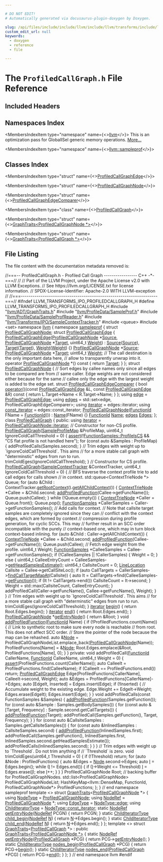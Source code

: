 ```yaml
---

# DO NOT EDIT!
# Automatically generated via docusaurus-plugin-doxygen by Doxygen.

slug: /api/files/include/include/llvm/include/llvm/transforms/include/llvm/transforms/ipo/profiledcallgraph-h
custom_edit_url: null
keywords:
  - doxygen
  - reference
  - file

---
```





# The `ProfiledCallGraph.h` File Reference

<DoxygenPage pluginConfig={pluginConfig}>



## Included Headers

<IncludesList>
<IncludesListItem
  filePath="llvm/ADT/GraphTraits.h"
  permalink="/docs/api/files/include/include/llvm/include/llvm/adt/graphtraits-h"
  isLocal="true" />
<IncludesListItem
  filePath="llvm/ProfileData/SampleProf.h"
  permalink="/docs/api/files/include/include/llvm/include/llvm/profiledata/sampleprof-h"
  isLocal="true" />
<IncludesListItem
  filePath="llvm/ProfileData/SampleProfReader.h"
  permalink="/docs/api/files/include/include/llvm/include/llvm/profiledata/sampleprofreader-h"
  isLocal="true" />
<IncludesListItem
  filePath="llvm/Transforms/IPO/SampleContextTracker.h"
  permalink="/docs/api/files/include/include/llvm/include/llvm/transforms/include/llvm/transforms/ipo/samplecontexttracker-h"
  isLocal="true" />
<IncludesListItem
  filePath="queue"
  permalink=""
  isLocal="false" />
<IncludesListItem
  filePath="set"
  permalink=""
  isLocal="false" />
</IncludesList>

## Namespaces Index

<MembersIndex>

<MembersIndexItem
  type="namespace"
  name={<><a href="/docs/api/namespaces/llvm">llvm</a></>}>
This is an optimization pass for GlobalISel generic memory operations. <a href="/docs/api/namespaces/llvm/#details">More...</a>
</MembersIndexItem>

<MembersIndexItem
  type="namespace"
  name={<><a href="/docs/api/namespaces/llvm/sampleprof">llvm::sampleprof</a></>}>
</MembersIndexItem>

</MembersIndex>

## Classes Index

<MembersIndex>

<MembersIndexItem
  type="struct"
  name={<><a href="/docs/api/structs/llvm/sampleprof/profiledcallgraphedge">ProfiledCallGraphEdge</a></>}>
</MembersIndexItem>

<MembersIndexItem
  type="struct"
  name={<><a href="/docs/api/structs/llvm/sampleprof/profiledcallgraphnode">ProfiledCallGraphNode</a></>}>
</MembersIndexItem>

<MembersIndexItem
  type="struct"
  name={<><a href="/docs/api/structs/llvm/sampleprof/profiledcallgraphnode/profiledcallgraphedgecomparer">ProfiledCallGraphEdgeComparer</a></>}>
</MembersIndexItem>

<MembersIndexItem
  type="class"
  name={<><a href="/docs/api/classes/llvm/sampleprof/profiledcallgraph">ProfiledCallGraph</a></>}>
</MembersIndexItem>

<MembersIndexItem
  type="struct"
  name={<><a href="/docs/api/structs/llvm/graphtraits-3415cdfe2a550135494395498d7d0793">GraphTraits&lt;ProfiledCallGraphNode *&gt;</a></>}>
</MembersIndexItem>

<MembersIndexItem
  type="struct"
  name={<><a href="/docs/api/structs/llvm/graphtraits-f1a5a865e618ee33971da5868fe61069">GraphTraits&lt;ProfiledCallGraph *&gt;</a></>}>
</MembersIndexItem>

</MembersIndex>


## File Listing

The file content with the documentation metadata removed is:

<ProgramListing>

<Link id="l00001" /><CodeLine lineNumber="1"><span class="doxyHighlightComment">//===-- ProfiledCallGraph.h - Profiled Call Graph ----------------- C++ -&#42;-===//</span></CodeLine>
<Link id="l00002" /><CodeLine lineNumber="2"><span class="doxyHighlightComment">//</span></CodeLine>
<Link id="l00003" /><CodeLine lineNumber="3"><span class="doxyHighlightComment">// Part of the LLVM Project, under the Apache License v2.0 with LLVM Exceptions.</span></CodeLine>
<Link id="l00004" /><CodeLine lineNumber="4"><span class="doxyHighlightComment">// See https://llvm.org/LICENSE.txt for license information.</span></CodeLine>
<Link id="l00005" /><CodeLine lineNumber="5"><span class="doxyHighlightComment">// SPDX-License-Identifier: Apache-2.0 WITH LLVM-exception</span></CodeLine>
<Link id="l00006" /><CodeLine lineNumber="6"><span class="doxyHighlightComment">//</span></CodeLine>
<Link id="l00007" /><CodeLine lineNumber="7"><span class="doxyHighlightComment">//===----------------------------------------------------------------------===//</span></CodeLine>
<Link id="l00008" /><CodeLine lineNumber="8"></CodeLine>
<Link id="l00009" /><CodeLine lineNumber="9"><span class="doxyHighlightPreprocessor">#ifndef LLVM&#95;TRANSFORMS&#95;IPO&#95;PROFILEDCALLGRAPH&#95;H</span></CodeLine>
<Link id="l00010" /><CodeLine lineNumber="10"><span class="doxyHighlightPreprocessor">#define LLVM&#95;TRANSFORMS&#95;IPO&#95;PROFILEDCALLGRAPH&#95;H</span></CodeLine>
<Link id="l00011" /><CodeLine lineNumber="11"></CodeLine>
<Link id="l00012" /><CodeLine lineNumber="12"><span class="doxyHighlightPreprocessor">#include &quot;<a href="/docs/api/files/include/include/llvm/include/llvm/adt/graphtraits-h">llvm/ADT/GraphTraits.h</a>&quot;</span></CodeLine>
<Link id="l00013" /><CodeLine lineNumber="13"><span class="doxyHighlightPreprocessor">#include &quot;<a href="/docs/api/files/include/include/llvm/include/llvm/profiledata/sampleprof-h">llvm/ProfileData/SampleProf.h</a>&quot;</span></CodeLine>
<Link id="l00014" /><CodeLine lineNumber="14"><span class="doxyHighlightPreprocessor">#include &quot;<a href="/docs/api/files/include/include/llvm/include/llvm/profiledata/sampleprofreader-h">llvm/ProfileData/SampleProfReader.h</a>&quot;</span></CodeLine>
<Link id="l00015" /><CodeLine lineNumber="15"><span class="doxyHighlightPreprocessor">#include &quot;<a href="/docs/api/files/include/include/llvm/include/llvm/transforms/include/llvm/transforms/ipo/samplecontexttracker-h">llvm/Transforms/IPO/SampleContextTracker.h</a>&quot;</span></CodeLine>
<Link id="l00016" /><CodeLine lineNumber="16"><span class="doxyHighlightPreprocessor">#include &lt;queue&gt;</span></CodeLine>
<Link id="l00017" /><CodeLine lineNumber="17"><span class="doxyHighlightPreprocessor">#include &lt;set&gt;</span></CodeLine>
<Link id="l00018" /><CodeLine lineNumber="18"></CodeLine>
<Link id="l00019" /><CodeLine lineNumber="19"><span class="doxyHighlightKeyword">namespace </span><span class="doxyHighlight"><a href="/docs/api/namespaces/llvm">llvm</a> &#123;</span></CodeLine>
<Link id="l00020" /><CodeLine lineNumber="20"><span class="doxyHighlightKeyword">namespace </span><span class="doxyHighlight"><a href="/docs/api/namespaces/llvm/sampleprof">sampleprof</a> &#123;</span></CodeLine>
<Link id="l00021" /><CodeLine lineNumber="21"></CodeLine>
<Link id="l00022" /><CodeLine lineNumber="22"><span class="doxyHighlightKeyword">struct </span><span class="doxyHighlight"><a href="/docs/api/structs/llvm/sampleprof/profiledcallgraphnode">ProfiledCallGraphNode</a>;</span></CodeLine>
<Link id="l00023" /><CodeLine lineNumber="23"></CodeLine>
<Link id="l00024" /><CodeLine lineNumber="24" lineLink="/docs/api/structs/llvm/sampleprof/profiledcallgraphedge"><span class="doxyHighlightKeyword">struct </span><span class="doxyHighlight"><a href="/docs/api/structs/llvm/sampleprof/profiledcallgraphedge/#a7c3bce256b7fc8bcec5313720be8a1fb">ProfiledCallGraphEdge</a> &#123;</span></CodeLine>
<Link id="l00025" /><CodeLine lineNumber="25" lineLink="/docs/api/structs/llvm/sampleprof/profiledcallgraphedge/#a7c3bce256b7fc8bcec5313720be8a1fb"><span class="doxyHighlight">  <a href="/docs/api/structs/llvm/sampleprof/profiledcallgraphedge/#a7c3bce256b7fc8bcec5313720be8a1fb">ProfiledCallGraphEdge</a>(<a href="/docs/api/structs/llvm/sampleprof/profiledcallgraphnode">ProfiledCallGraphNode</a> &#42;<a href="/docs/api/structs/llvm/sampleprof/profiledcallgraphedge/#aceb419031c00964beca4bc216d551a92">Source</a>,</span></CodeLine>
<Link id="l00026" /><CodeLine lineNumber="26"><span class="doxyHighlight">                        <a href="/docs/api/structs/llvm/sampleprof/profiledcallgraphnode">ProfiledCallGraphNode</a> &#42;<a href="/docs/api/structs/llvm/sampleprof/profiledcallgraphedge/#a2fc59329671e9c73c6e874e528d99cb8">Target</a>, uint64&#95;t <a href="/docs/api/structs/llvm/sampleprof/profiledcallgraphedge/#af2bbcdc7eb00fee33abbccc81546aa19">Weight</a>)</span></CodeLine>
<Link id="l00027" /><CodeLine lineNumber="27"><span class="doxyHighlight">      : <a href="/docs/api/structs/llvm/sampleprof/profiledcallgraphedge/#aceb419031c00964beca4bc216d551a92">Source</a>(<a href="/docs/api/structs/llvm/sampleprof/profiledcallgraphedge/#aceb419031c00964beca4bc216d551a92">Source</a>), <a href="/docs/api/structs/llvm/sampleprof/profiledcallgraphedge/#a2fc59329671e9c73c6e874e528d99cb8">Target</a>(<a href="/docs/api/structs/llvm/sampleprof/profiledcallgraphedge/#a2fc59329671e9c73c6e874e528d99cb8">Target</a>), <a href="/docs/api/structs/llvm/sampleprof/profiledcallgraphedge/#af2bbcdc7eb00fee33abbccc81546aa19">Weight</a>(<a href="/docs/api/structs/llvm/sampleprof/profiledcallgraphedge/#af2bbcdc7eb00fee33abbccc81546aa19">Weight</a>) &#123;&#125;</span></CodeLine>
<Link id="l00028" /><CodeLine lineNumber="28" lineLink="/docs/api/structs/llvm/sampleprof/profiledcallgraphedge/#aceb419031c00964beca4bc216d551a92"><span class="doxyHighlight">  <a href="/docs/api/structs/llvm/sampleprof/profiledcallgraphnode">ProfiledCallGraphNode</a> &#42;<a href="/docs/api/structs/llvm/sampleprof/profiledcallgraphedge/#aceb419031c00964beca4bc216d551a92">Source</a>;</span></CodeLine>
<Link id="l00029" /><CodeLine lineNumber="29" lineLink="/docs/api/structs/llvm/sampleprof/profiledcallgraphedge/#a2fc59329671e9c73c6e874e528d99cb8"><span class="doxyHighlight">  <a href="/docs/api/structs/llvm/sampleprof/profiledcallgraphnode">ProfiledCallGraphNode</a> &#42;<a href="/docs/api/structs/llvm/sampleprof/profiledcallgraphedge/#a2fc59329671e9c73c6e874e528d99cb8">Target</a>;</span></CodeLine>
<Link id="l00030" /><CodeLine lineNumber="30" lineLink="/docs/api/structs/llvm/sampleprof/profiledcallgraphedge/#af2bbcdc7eb00fee33abbccc81546aa19"><span class="doxyHighlight">  uint64&#95;t <a href="/docs/api/structs/llvm/sampleprof/profiledcallgraphedge/#af2bbcdc7eb00fee33abbccc81546aa19">Weight</a>;</span></CodeLine>
<Link id="l00031" /><CodeLine lineNumber="31"></CodeLine>
<Link id="l00032" /><CodeLine lineNumber="32"><span class="doxyHighlight">  </span><span class="doxyHighlightComment">// The call destination is the only important data here,</span></CodeLine>
<Link id="l00033" /><CodeLine lineNumber="33"><span class="doxyHighlight">  </span><span class="doxyHighlightComment">// allow to transparently unwrap into it.</span></CodeLine>
<Link id="l00034" /><CodeLine lineNumber="34" lineLink="/docs/api/structs/llvm/sampleprof/profiledcallgraphedge/#a85a71e9cbc21873264089de8181b5bf2"><span class="doxyHighlight">  </span><span class="doxyHighlightKeyword">operator</span><span class="doxyHighlight"> <a href="/docs/api/structs/llvm/sampleprof/profiledcallgraphnode">ProfiledCallGraphNode</a> &#42;() </span><span class="doxyHighlightKeyword">const</span><span class="doxyHighlight"> &#123; </span><span class="doxyHighlightKeywordFlow">return</span><span class="doxyHighlight"> <a href="/docs/api/structs/llvm/sampleprof/profiledcallgraphedge/#a2fc59329671e9c73c6e874e528d99cb8">Target</a>; &#125;</span></CodeLine>
<Link id="l00035" /><CodeLine lineNumber="35"><span class="doxyHighlight">&#125;;</span></CodeLine>
<Link id="l00036" /><CodeLine lineNumber="36"></CodeLine>
<Link id="l00037" /><CodeLine lineNumber="37" lineLink="/docs/api/structs/llvm/sampleprof/profiledcallgraphnode"><span class="doxyHighlightKeyword">struct </span><span class="doxyHighlight"><a href="/docs/api/structs/llvm/sampleprof/profiledcallgraphnode/#abdd420ba5613385713d3034e35c89721">ProfiledCallGraphNode</a> &#123;</span></CodeLine>
<Link id="l00038" /><CodeLine lineNumber="38"></CodeLine>
<Link id="l00039" /><CodeLine lineNumber="39"><span class="doxyHighlight">  </span><span class="doxyHighlightComment">// Sort edges by callee names only since all edges to be compared are from</span></CodeLine>
<Link id="l00040" /><CodeLine lineNumber="40"><span class="doxyHighlight">  </span><span class="doxyHighlightComment">// same caller. Edge weights are not considered either because for the same</span></CodeLine>
<Link id="l00041" /><CodeLine lineNumber="41"><span class="doxyHighlight">  </span><span class="doxyHighlightComment">// callee only the edge with the largest weight is added to the edge set.</span></CodeLine>
<Link id="l00042" /><CodeLine lineNumber="42" lineLink="/docs/api/structs/llvm/sampleprof/profiledcallgraphnode/profiledcallgraphedgecomparer"><span class="doxyHighlight">  </span><span class="doxyHighlightKeyword">struct </span><span class="doxyHighlight"><a href="/docs/api/structs/llvm/sampleprof/profiledcallgraphnode/profiledcallgraphedgecomparer">ProfiledCallGraphEdgeComparer</a> &#123;</span></CodeLine>
<Link id="l00043" /><CodeLine lineNumber="43" lineLink="/docs/api/structs/llvm/sampleprof/profiledcallgraphnode/profiledcallgraphedgecomparer/#a50bb1bb7aa72e7d13636a2e4e9416cf6"><span class="doxyHighlight">    </span><span class="doxyHighlightKeywordType">bool</span><span class="doxyHighlight"> <a href="/docs/api/structs/llvm/sampleprof/profiledcallgraphnode/profiledcallgraphedgecomparer/#a50bb1bb7aa72e7d13636a2e4e9416cf6">operator()</a>(</span><span class="doxyHighlightKeyword">const</span><span class="doxyHighlight"> <a href="/docs/api/structs/llvm/sampleprof/profiledcallgraphedge">ProfiledCallGraphEdge</a> &amp;L,</span></CodeLine>
<Link id="l00044" /><CodeLine lineNumber="44"><span class="doxyHighlight">                    </span><span class="doxyHighlightKeyword">const</span><span class="doxyHighlight"> <a href="/docs/api/structs/llvm/sampleprof/profiledcallgraphedge">ProfiledCallGraphEdge</a> &amp;R)</span><span class="doxyHighlightKeyword"> const </span><span class="doxyHighlight">&#123;</span></CodeLine>
<Link id="l00045" /><CodeLine lineNumber="45"><span class="doxyHighlight">      </span><span class="doxyHighlightKeywordFlow">return</span><span class="doxyHighlight"> L.Target-&gt;Name &lt; R.Target-&gt;Name;</span></CodeLine>
<Link id="l00046" /><CodeLine lineNumber="46"><span class="doxyHighlight">    &#125;</span></CodeLine>
<Link id="l00047" /><CodeLine lineNumber="47"><span class="doxyHighlight">  &#125;;</span></CodeLine>
<Link id="l00048" /><CodeLine lineNumber="48"></CodeLine>
<Link id="l00049" /><CodeLine lineNumber="49" lineLink="/docs/api/structs/llvm/sampleprof/profiledcallgraphnode/#a0afd459a1b738db14c5bfb83b67bfb9b"><span class="doxyHighlight">  </span><span class="doxyHighlightKeyword">using </span><span class="doxyHighlight"><a href="/docs/api/structs/llvm/sampleprof/profiledcallgraphnode/#a0afd459a1b738db14c5bfb83b67bfb9b">edge</a> = <a href="/docs/api/structs/llvm/sampleprof/profiledcallgraphedge">ProfiledCallGraphEdge</a>;</span></CodeLine>
<Link id="l00050" /><CodeLine lineNumber="50" lineLink="/docs/api/structs/llvm/sampleprof/profiledcallgraphnode/#ae36cb6f735074d0bac050b95b6cace5d"><span class="doxyHighlight">  </span><span class="doxyHighlightKeyword">using </span><span class="doxyHighlight"><a href="/docs/api/structs/llvm/sampleprof/profiledcallgraphnode/#ae36cb6f735074d0bac050b95b6cace5d">edges</a> = std::set&lt;edge, ProfiledCallGraphEdgeComparer&gt;;</span></CodeLine>
<Link id="l00051" /><CodeLine lineNumber="51" lineLink="/docs/api/structs/llvm/sampleprof/profiledcallgraphnode/#a1ba04bfbe655da7d83d348727cca718c"><span class="doxyHighlight">  </span><span class="doxyHighlightKeyword">using </span><span class="doxyHighlight"><a href="/docs/api/structs/llvm/sampleprof/profiledcallgraphnode/#a1ba04bfbe655da7d83d348727cca718c">iterator</a> = edges::iterator;</span></CodeLine>
<Link id="l00052" /><CodeLine lineNumber="52" lineLink="/docs/api/structs/llvm/sampleprof/profiledcallgraphnode/#aa592b4d1dc7f90b355b7aa3f51c24076"><span class="doxyHighlight">  </span><span class="doxyHighlightKeyword">using </span><span class="doxyHighlight"><a href="/docs/api/structs/llvm/sampleprof/profiledcallgraphnode/#aa592b4d1dc7f90b355b7aa3f51c24076">const&#95;iterator</a> = edges::const&#95;iterator;</span></CodeLine>
<Link id="l00053" /><CodeLine lineNumber="53"><span class="doxyHighlight">  </span></CodeLine>
<Link id="l00054" /><CodeLine lineNumber="54" lineLink="/docs/api/structs/llvm/sampleprof/profiledcallgraphnode/#abdd420ba5613385713d3034e35c89721"><span class="doxyHighlight">  <a href="/docs/api/structs/llvm/sampleprof/profiledcallgraphnode/#abdd420ba5613385713d3034e35c89721">ProfiledCallGraphNode</a>(<a href="/docs/api/classes/llvm/sampleprof/functionid">FunctionId</a> FName = <a href="/docs/api/classes/llvm/sampleprof/functionid">FunctionId</a>()) : <a href="/docs/api/structs/llvm/sampleprof/profiledcallgraphnode/#a63514e8cd47d00be89f96318273beec0">Name</a>(FName)</span></CodeLine>
<Link id="l00055" /><CodeLine lineNumber="55"><span class="doxyHighlight">  &#123;&#125;</span></CodeLine>
<Link id="l00056" /><CodeLine lineNumber="56"><span class="doxyHighlight">  </span></CodeLine>
<Link id="l00057" /><CodeLine lineNumber="57" lineLink="/docs/api/structs/llvm/sampleprof/profiledcallgraphnode/#a63514e8cd47d00be89f96318273beec0"><span class="doxyHighlight">  <a href="/docs/api/classes/llvm/sampleprof/functionid">FunctionId</a> <a href="/docs/api/structs/llvm/sampleprof/profiledcallgraphnode/#a63514e8cd47d00be89f96318273beec0">Name</a>;</span></CodeLine>
<Link id="l00058" /><CodeLine lineNumber="58" lineLink="/docs/api/structs/llvm/sampleprof/profiledcallgraphnode/#ab54bff9364171f4e3fa9ffe6d23909e1"><span class="doxyHighlight">  <a href="/docs/api/structs/llvm/sampleprof/profiledcallgraphnode/#ae36cb6f735074d0bac050b95b6cace5d">edges</a> <a href="/docs/api/structs/llvm/sampleprof/profiledcallgraphnode/#ab54bff9364171f4e3fa9ffe6d23909e1">Edges</a>;</span></CodeLine>
<Link id="l00059" /><CodeLine lineNumber="59"><span class="doxyHighlight">&#125;;</span></CodeLine>
<Link id="l00060" /><CodeLine lineNumber="60"></CodeLine>
<Link id="l00061" /><CodeLine lineNumber="61" lineLink="/docs/api/classes/llvm/sampleprof/profiledcallgraph"><span class="doxyHighlightKeyword">class </span><span class="doxyHighlight"><a href="/docs/api/classes/llvm/sampleprof/profiledcallgraph/#ae5daf6edacb298caa44c8305b0b591a4">ProfiledCallGraph</a> &#123;</span></CodeLine>
<Link id="l00062" /><CodeLine lineNumber="62"><span class="doxyHighlightKeyword">public</span><span class="doxyHighlight">:</span></CodeLine>
<Link id="l00063" /><CodeLine lineNumber="63" lineLink="/docs/api/classes/llvm/sampleprof/profiledcallgraph/#a9bcc7eefa431e84d1636faf7d86fe225"><span class="doxyHighlight">  </span><span class="doxyHighlightKeyword">using </span><span class="doxyHighlight"><a href="/docs/api/classes/llvm/sampleprof/profiledcallgraph/#a9bcc7eefa431e84d1636faf7d86fe225">iterator</a> = <a href="/docs/api/structs/llvm/sampleprof/profiledcallgraphnode/#a1ba04bfbe655da7d83d348727cca718c">ProfiledCallGraphNode::iterator</a>;</span></CodeLine>
<Link id="l00064" /><CodeLine lineNumber="64"></CodeLine>
<Link id="l00065" /><CodeLine lineNumber="65"><span class="doxyHighlight">  </span><span class="doxyHighlightComment">// Constructor for non-CS profile.</span></CodeLine>
<Link id="l00066" /><CodeLine lineNumber="66" lineLink="/docs/api/classes/llvm/sampleprof/profiledcallgraph/#ae5daf6edacb298caa44c8305b0b591a4"><span class="doxyHighlight">  <a href="/docs/api/classes/llvm/sampleprof/profiledcallgraph/#ae5daf6edacb298caa44c8305b0b591a4">ProfiledCallGraph</a>(<a href="/docs/api/classes/llvm/sampleprof/sampleprofilemap">SampleProfileMap</a> &amp;ProfileMap,</span></CodeLine>
<Link id="l00067" /><CodeLine lineNumber="67"><span class="doxyHighlight">                    uint64&#95;t IgnoreColdCallThreshold = 0) &#123;</span></CodeLine>
<Link id="l00068" /><CodeLine lineNumber="68"><span class="doxyHighlight">    <a href="/docs/api/files/lib/lib/target/lib/target/amdgpu/silowercontrolflow-cpp/#a4868c5d81c5ccc98c47aeab6244346a0">assert</a>(!<a href="/docs/api/classes/llvm/sampleprof/functionsamples/#a67e19eb484a5eaa31b22894398e258c0">FunctionSamples::ProfileIsCS</a> &amp;&amp;</span></CodeLine>
<Link id="l00069" /><CodeLine lineNumber="69"><span class="doxyHighlight">           </span><span class="doxyHighlightStringLiteral">&quot;CS flat profile is not handled here&quot;</span><span class="doxyHighlight">);</span></CodeLine>
<Link id="l00070" /><CodeLine lineNumber="70"><span class="doxyHighlight">    </span><span class="doxyHighlightKeywordFlow">for</span><span class="doxyHighlight"> (</span><span class="doxyHighlightKeyword">const</span><span class="doxyHighlight"> </span><span class="doxyHighlightKeyword">auto</span><span class="doxyHighlight"> &amp;Samples : ProfileMap) &#123;</span></CodeLine>
<Link id="l00071" /><CodeLine lineNumber="71"><span class="doxyHighlight">      addProfiledCalls(Samples.second);</span></CodeLine>
<Link id="l00072" /><CodeLine lineNumber="72"><span class="doxyHighlight">    &#125;</span></CodeLine>
<Link id="l00073" /><CodeLine lineNumber="73"></CodeLine>
<Link id="l00074" /><CodeLine lineNumber="74"><span class="doxyHighlight">    </span><span class="doxyHighlightComment">// Trim edges with weight up to &#96;IgnoreColdCallThreshold&#96;. This aims</span></CodeLine>
<Link id="l00075" /><CodeLine lineNumber="75"><span class="doxyHighlight">    </span><span class="doxyHighlightComment">// for a more stable call graph with &quot;determinstic&quot; edges from run to run.</span></CodeLine>
<Link id="l00076" /><CodeLine lineNumber="76"><span class="doxyHighlight">    trimColdEges(IgnoreColdCallThreshold);</span></CodeLine>
<Link id="l00077" /><CodeLine lineNumber="77"><span class="doxyHighlight">  &#125;</span></CodeLine>
<Link id="l00078" /><CodeLine lineNumber="78"></CodeLine>
<Link id="l00079" /><CodeLine lineNumber="79"><span class="doxyHighlight">  </span><span class="doxyHighlightComment">// Constructor for CS profile.</span></CodeLine>
<Link id="l00080" /><CodeLine lineNumber="80" lineLink="/docs/api/classes/llvm/sampleprof/profiledcallgraph/#acae2ab44bcb9d9add7c351061ac8e6f6"><span class="doxyHighlight">  <a href="/docs/api/classes/llvm/sampleprof/profiledcallgraph/#acae2ab44bcb9d9add7c351061ac8e6f6">ProfiledCallGraph</a>(<a href="/docs/api/classes/llvm/samplecontexttracker">SampleContextTracker</a> &amp;ContextTracker,</span></CodeLine>
<Link id="l00081" /><CodeLine lineNumber="81"><span class="doxyHighlight">                    uint64&#95;t IgnoreColdCallThreshold = 0) &#123;</span></CodeLine>
<Link id="l00082" /><CodeLine lineNumber="82"><span class="doxyHighlight">    </span><span class="doxyHighlightComment">// BFS traverse the context profile trie to add call edges for calls shown</span></CodeLine>
<Link id="l00083" /><CodeLine lineNumber="83"><span class="doxyHighlight">    </span><span class="doxyHighlightComment">// in context.</span></CodeLine>
<Link id="l00084" /><CodeLine lineNumber="84"><span class="doxyHighlight">    std::queue&lt;ContextTrieNode &#42;&gt; Queue;</span></CodeLine>
<Link id="l00085" /><CodeLine lineNumber="85"><span class="doxyHighlight">    </span><span class="doxyHighlightKeywordFlow">for</span><span class="doxyHighlight"> (</span><span class="doxyHighlightKeyword">auto</span><span class="doxyHighlight"> &amp;Child : ContextTracker.<a href="/docs/api/classes/llvm/samplecontexttracker/#a42ff5d19f024e956412b151ae3a095ec">getRootContext</a>().<a href="/docs/api/classes/llvm/contexttrienode/#a0f957c3b9a4c1c915ff992784abea057">getAllChildContext</a>()) &#123;</span></CodeLine>
<Link id="l00086" /><CodeLine lineNumber="86"><span class="doxyHighlight">      <a href="/docs/api/classes/llvm/contexttrienode">ContextTrieNode</a> &#42;Callee = &amp;Child.second;</span></CodeLine>
<Link id="l00087" /><CodeLine lineNumber="87"><span class="doxyHighlight">      <a href="/docs/api/classes/llvm/sampleprof/profiledcallgraph/#abb2f80085f5ee5fd2f1c262f067f8be2">addProfiledFunction</a>(Callee-&gt;getFuncName());</span></CodeLine>
<Link id="l00088" /><CodeLine lineNumber="88"><span class="doxyHighlight">      Queue.push(Callee);</span></CodeLine>
<Link id="l00089" /><CodeLine lineNumber="89"><span class="doxyHighlight">    &#125;</span></CodeLine>
<Link id="l00090" /><CodeLine lineNumber="90"></CodeLine>
<Link id="l00091" /><CodeLine lineNumber="91"><span class="doxyHighlight">    </span><span class="doxyHighlightKeywordFlow">while</span><span class="doxyHighlight"> (!Queue.empty()) &#123;</span></CodeLine>
<Link id="l00092" /><CodeLine lineNumber="92"><span class="doxyHighlight">      <a href="/docs/api/classes/llvm/contexttrienode">ContextTrieNode</a> &#42;Caller = Queue.front();</span></CodeLine>
<Link id="l00093" /><CodeLine lineNumber="93"><span class="doxyHighlight">      Queue.pop();</span></CodeLine>
<Link id="l00094" /><CodeLine lineNumber="94"><span class="doxyHighlight">      <a href="/docs/api/classes/llvm/sampleprof/functionsamples">FunctionSamples</a> &#42;CallerSamples = Caller-&gt;getFunctionSamples();</span></CodeLine>
<Link id="l00095" /><CodeLine lineNumber="95"></CodeLine>
<Link id="l00096" /><CodeLine lineNumber="96"><span class="doxyHighlight">      </span><span class="doxyHighlightComment">// Add calls for context.</span></CodeLine>
<Link id="l00097" /><CodeLine lineNumber="97"><span class="doxyHighlight">      </span><span class="doxyHighlightComment">// Note that callsite target samples are completely ignored since they can</span></CodeLine>
<Link id="l00098" /><CodeLine lineNumber="98"><span class="doxyHighlight">      </span><span class="doxyHighlightComment">// conflict with the context edges, which are formed by context</span></CodeLine>
<Link id="l00099" /><CodeLine lineNumber="99"><span class="doxyHighlight">      </span><span class="doxyHighlightComment">// compression during profile generation, for cyclic SCCs. This may</span></CodeLine>
<Link id="l00100" /><CodeLine lineNumber="100"><span class="doxyHighlight">      </span><span class="doxyHighlightComment">// further result in an SCC order incompatible with the purely</span></CodeLine>
<Link id="l00101" /><CodeLine lineNumber="101"><span class="doxyHighlight">      </span><span class="doxyHighlightComment">// context-based one, which may in turn block context-based inlining.</span></CodeLine>
<Link id="l00102" /><CodeLine lineNumber="102"><span class="doxyHighlight">      </span><span class="doxyHighlightKeywordFlow">for</span><span class="doxyHighlight"> (</span><span class="doxyHighlightKeyword">auto</span><span class="doxyHighlight"> &amp;Child : Caller-&gt;getAllChildContext()) &#123;</span></CodeLine>
<Link id="l00103" /><CodeLine lineNumber="103"><span class="doxyHighlight">        <a href="/docs/api/classes/llvm/contexttrienode">ContextTrieNode</a> &#42;Callee = &amp;Child.second;</span></CodeLine>
<Link id="l00104" /><CodeLine lineNumber="104"><span class="doxyHighlight">        <a href="/docs/api/classes/llvm/sampleprof/profiledcallgraph/#abb2f80085f5ee5fd2f1c262f067f8be2">addProfiledFunction</a>(Callee-&gt;getFuncName());</span></CodeLine>
<Link id="l00105" /><CodeLine lineNumber="105"><span class="doxyHighlight">        Queue.push(Callee);</span></CodeLine>
<Link id="l00106" /><CodeLine lineNumber="106"></CodeLine>
<Link id="l00107" /><CodeLine lineNumber="107"><span class="doxyHighlight">        </span><span class="doxyHighlightComment">// Fetch edge weight from the profile.</span></CodeLine>
<Link id="l00108" /><CodeLine lineNumber="108"><span class="doxyHighlight">        uint64&#95;t Weight;</span></CodeLine>
<Link id="l00109" /><CodeLine lineNumber="109"><span class="doxyHighlight">        <a href="/docs/api/classes/llvm/sampleprof/functionsamples">FunctionSamples</a> &#42;CalleeSamples = Callee-&gt;getFunctionSamples();</span></CodeLine>
<Link id="l00110" /><CodeLine lineNumber="110"><span class="doxyHighlight">        </span><span class="doxyHighlightKeywordFlow">if</span><span class="doxyHighlight"> (!CalleeSamples || !CallerSamples) &#123;</span></CodeLine>
<Link id="l00111" /><CodeLine lineNumber="111"><span class="doxyHighlight">          Weight = 0;</span></CodeLine>
<Link id="l00112" /><CodeLine lineNumber="112"><span class="doxyHighlight">        &#125; </span><span class="doxyHighlightKeywordFlow">else</span><span class="doxyHighlight"> &#123;</span></CodeLine>
<Link id="l00113" /><CodeLine lineNumber="113"><span class="doxyHighlight">          uint64&#95;t CalleeEntryCount = CalleeSamples-&gt;<a href="/docs/api/classes/llvm/sampleprof/functionsamples/#af757985efc97179779ea3fc9e84f4735">getHeadSamplesEstimate</a>();</span></CodeLine>
<Link id="l00114" /><CodeLine lineNumber="114"><span class="doxyHighlight">          uint64&#95;t CallsiteCount = 0;</span></CodeLine>
<Link id="l00115" /><CodeLine lineNumber="115"><span class="doxyHighlight">          <a href="/docs/api/structs/llvm/sampleprof/linelocation">LineLocation</a> Callsite = Callee-&gt;getCallSiteLoc();</span></CodeLine>
<Link id="l00116" /><CodeLine lineNumber="116"><span class="doxyHighlight">          </span><span class="doxyHighlightKeywordFlow">if</span><span class="doxyHighlight"> (</span><span class="doxyHighlightKeyword">auto</span><span class="doxyHighlight"> CallTargets = CallerSamples-&gt;<a href="/docs/api/classes/llvm/sampleprof/functionsamples/#acbd03b8899e421aa9cab2850607a1b13">findCallTargetMapAt</a>(Callsite)) &#123;</span></CodeLine>
<Link id="l00117" /><CodeLine lineNumber="117"><span class="doxyHighlight">            </span><span class="doxyHighlightKeyword">auto</span><span class="doxyHighlight"> It = CallTargets-&gt;find(CalleeSamples-&gt;<a href="/docs/api/classes/llvm/sampleprof/functionsamples/#a7ff8c2d016ae9169f35cdd1d1aaa1564">getFunction</a>());</span></CodeLine>
<Link id="l00118" /><CodeLine lineNumber="118"><span class="doxyHighlight">            </span><span class="doxyHighlightKeywordFlow">if</span><span class="doxyHighlight"> (It != CallTargets-&gt;end())</span></CodeLine>
<Link id="l00119" /><CodeLine lineNumber="119"><span class="doxyHighlight">              CallsiteCount = It-&gt;second;</span></CodeLine>
<Link id="l00120" /><CodeLine lineNumber="120"><span class="doxyHighlight">          &#125;</span></CodeLine>
<Link id="l00121" /><CodeLine lineNumber="121"><span class="doxyHighlight">          Weight = std::max(CallsiteCount, CalleeEntryCount);</span></CodeLine>
<Link id="l00122" /><CodeLine lineNumber="122"><span class="doxyHighlight">        &#125;</span></CodeLine>
<Link id="l00123" /><CodeLine lineNumber="123"></CodeLine>
<Link id="l00124" /><CodeLine lineNumber="124"><span class="doxyHighlight">        addProfiledCall(Caller-&gt;getFuncName(), Callee-&gt;getFuncName(), Weight);</span></CodeLine>
<Link id="l00125" /><CodeLine lineNumber="125"><span class="doxyHighlight">      &#125;</span></CodeLine>
<Link id="l00126" /><CodeLine lineNumber="126"><span class="doxyHighlight">    &#125;</span></CodeLine>
<Link id="l00127" /><CodeLine lineNumber="127"></CodeLine>
<Link id="l00128" /><CodeLine lineNumber="128"><span class="doxyHighlight">    </span><span class="doxyHighlightComment">// Trim edges with weight up to &#96;IgnoreColdCallThreshold&#96;. This aims</span></CodeLine>
<Link id="l00129" /><CodeLine lineNumber="129"><span class="doxyHighlight">    </span><span class="doxyHighlightComment">// for a more stable call graph with &quot;determinstic&quot; edges from run to run.</span></CodeLine>
<Link id="l00130" /><CodeLine lineNumber="130"><span class="doxyHighlight">    trimColdEges(IgnoreColdCallThreshold);</span></CodeLine>
<Link id="l00131" /><CodeLine lineNumber="131"><span class="doxyHighlight">  &#125;</span></CodeLine>
<Link id="l00132" /><CodeLine lineNumber="132"></CodeLine>
<Link id="l00133" /><CodeLine lineNumber="133" lineLink="/docs/api/classes/llvm/sampleprof/profiledcallgraph/#ae0ddc9bdb077cf643f29ddd1320bafb4"><span class="doxyHighlight">  <a href="/docs/api/classes/llvm/sampleprof/profiledcallgraph/#a9bcc7eefa431e84d1636faf7d86fe225">iterator</a> <a href="/docs/api/classes/llvm/sampleprof/profiledcallgraph/#ae0ddc9bdb077cf643f29ddd1320bafb4">begin</a>() &#123; </span><span class="doxyHighlightKeywordFlow">return</span><span class="doxyHighlight"> Root.Edges.begin(); &#125;</span></CodeLine>
<Link id="l00134" /><CodeLine lineNumber="134" lineLink="/docs/api/classes/llvm/sampleprof/profiledcallgraph/#add34fd6645cc6eb20b5210117cd4f767"><span class="doxyHighlight">  <a href="/docs/api/classes/llvm/sampleprof/profiledcallgraph/#a9bcc7eefa431e84d1636faf7d86fe225">iterator</a> <a href="/docs/api/classes/llvm/sampleprof/profiledcallgraph/#add34fd6645cc6eb20b5210117cd4f767">end</a>() &#123; </span><span class="doxyHighlightKeywordFlow">return</span><span class="doxyHighlight"> Root.Edges.end(); &#125;</span></CodeLine>
<Link id="l00135" /><CodeLine lineNumber="135" lineLink="/docs/api/classes/llvm/sampleprof/profiledcallgraph/#a4afbf3b4aab03e1777b67fd657d03cb5"><span class="doxyHighlight">  <a href="/docs/api/structs/llvm/sampleprof/profiledcallgraphnode">ProfiledCallGraphNode</a> &#42;<a href="/docs/api/classes/llvm/sampleprof/profiledcallgraph/#a4afbf3b4aab03e1777b67fd657d03cb5">getEntryNode</a>() &#123; </span><span class="doxyHighlightKeywordFlow">return</span><span class="doxyHighlight"> &amp;Root; &#125;</span></CodeLine>
<Link id="l00136" /><CodeLine lineNumber="136"><span class="doxyHighlight">  </span></CodeLine>
<Link id="l00137" /><CodeLine lineNumber="137" lineLink="/docs/api/classes/llvm/sampleprof/profiledcallgraph/#abb2f80085f5ee5fd2f1c262f067f8be2"><span class="doxyHighlight">  </span><span class="doxyHighlightKeywordType">void</span><span class="doxyHighlight"> <a href="/docs/api/classes/llvm/sampleprof/profiledcallgraph/#abb2f80085f5ee5fd2f1c262f067f8be2">addProfiledFunction</a>(<a href="/docs/api/classes/llvm/sampleprof/functionid">FunctionId</a> Name) &#123;</span></CodeLine>
<Link id="l00138" /><CodeLine lineNumber="138"><span class="doxyHighlight">    </span><span class="doxyHighlightKeywordFlow">if</span><span class="doxyHighlight"> (!ProfiledFunctions.count(Name)) &#123;</span></CodeLine>
<Link id="l00139" /><CodeLine lineNumber="139"><span class="doxyHighlight">      </span><span class="doxyHighlightComment">// Link to synthetic root to make sure every node is reachable</span></CodeLine>
<Link id="l00140" /><CodeLine lineNumber="140"><span class="doxyHighlight">      </span><span class="doxyHighlightComment">// from root. This does not affect SCC order.</span></CodeLine>
<Link id="l00141" /><CodeLine lineNumber="141"><span class="doxyHighlight">      </span><span class="doxyHighlightComment">// Store the pointer of the node because the map can be rehashed.</span></CodeLine>
<Link id="l00142" /><CodeLine lineNumber="142"><span class="doxyHighlight">      </span><span class="doxyHighlightKeyword">auto</span><span class="doxyHighlight"> &amp;<a href="/docs/api/classes/node">Node</a> =</span></CodeLine>
<Link id="l00143" /><CodeLine lineNumber="143"><span class="doxyHighlight">          ProfiledCallGraphNodeList.emplace&#95;back(<a href="/docs/api/structs/llvm/sampleprof/profiledcallgraphnode">ProfiledCallGraphNode</a>(Name));</span></CodeLine>
<Link id="l00144" /><CodeLine lineNumber="144"><span class="doxyHighlight">      ProfiledFunctions&#91;Name&#93; = &amp;<a href="/docs/api/classes/node">Node</a>;</span></CodeLine>
<Link id="l00145" /><CodeLine lineNumber="145"><span class="doxyHighlight">      Root.Edges.emplace(&amp;Root, ProfiledFunctions&#91;Name&#93;, 0);</span></CodeLine>
<Link id="l00146" /><CodeLine lineNumber="146"><span class="doxyHighlight">    &#125;</span></CodeLine>
<Link id="l00147" /><CodeLine lineNumber="147"><span class="doxyHighlight">  &#125;</span></CodeLine>
<Link id="l00148" /><CodeLine lineNumber="148"></CodeLine>
<Link id="l00149" /><CodeLine lineNumber="149"><span class="doxyHighlightKeyword">private</span><span class="doxyHighlight">:</span></CodeLine>
<Link id="l00150" /><CodeLine lineNumber="150"><span class="doxyHighlight">  </span><span class="doxyHighlightKeywordType">void</span><span class="doxyHighlight"> addProfiledCall(<a href="/docs/api/classes/llvm/sampleprof/functionid">FunctionId</a> CallerName, <a href="/docs/api/classes/llvm/sampleprof/functionid">FunctionId</a> CalleeName,</span></CodeLine>
<Link id="l00151" /><CodeLine lineNumber="151"><span class="doxyHighlight">                       uint64&#95;t Weight = 0) &#123;</span></CodeLine>
<Link id="l00152" /><CodeLine lineNumber="152"><span class="doxyHighlight">    <a href="/docs/api/files/lib/lib/target/lib/target/amdgpu/silowercontrolflow-cpp/#a4868c5d81c5ccc98c47aeab6244346a0">assert</a>(ProfiledFunctions.count(CallerName));</span></CodeLine>
<Link id="l00153" /><CodeLine lineNumber="153"><span class="doxyHighlight">    </span><span class="doxyHighlightKeyword">auto</span><span class="doxyHighlight"> CalleeIt = ProfiledFunctions.find(CalleeName);</span></CodeLine>
<Link id="l00154" /><CodeLine lineNumber="154"><span class="doxyHighlight">    </span><span class="doxyHighlightKeywordFlow">if</span><span class="doxyHighlight"> (CalleeIt == ProfiledFunctions.end())</span></CodeLine>
<Link id="l00155" /><CodeLine lineNumber="155"><span class="doxyHighlight">      </span><span class="doxyHighlightKeywordFlow">return</span><span class="doxyHighlight">;</span></CodeLine>
<Link id="l00156" /><CodeLine lineNumber="156"><span class="doxyHighlight">    <a href="/docs/api/structs/llvm/sampleprof/profiledcallgraphedge">ProfiledCallGraphEdge</a> Edge(ProfiledFunctions&#91;CallerName&#93;,</span></CodeLine>
<Link id="l00157" /><CodeLine lineNumber="157"><span class="doxyHighlight">                               CalleeIt-&gt;second, Weight);</span></CodeLine>
<Link id="l00158" /><CodeLine lineNumber="158"><span class="doxyHighlight">    </span><span class="doxyHighlightKeyword">auto</span><span class="doxyHighlight"> &amp;Edges = ProfiledFunctions&#91;CallerName&#93;-&gt;Edges;</span></CodeLine>
<Link id="l00159" /><CodeLine lineNumber="159"><span class="doxyHighlight">    </span><span class="doxyHighlightKeyword">auto</span><span class="doxyHighlight"> &#91;EdgeIt, Inserted&#93; = Edges.insert(Edge);</span></CodeLine>
<Link id="l00160" /><CodeLine lineNumber="160"><span class="doxyHighlight">    </span><span class="doxyHighlightKeywordFlow">if</span><span class="doxyHighlight"> (!Inserted) &#123;</span></CodeLine>
<Link id="l00161" /><CodeLine lineNumber="161"><span class="doxyHighlight">      </span><span class="doxyHighlightComment">// Accumulate weight to the existing edge.</span></CodeLine>
<Link id="l00162" /><CodeLine lineNumber="162"><span class="doxyHighlight">      Edge.Weight += EdgeIt-&gt;Weight;</span></CodeLine>
<Link id="l00163" /><CodeLine lineNumber="163"><span class="doxyHighlight">      Edges.erase(EdgeIt);</span></CodeLine>
<Link id="l00164" /><CodeLine lineNumber="164"><span class="doxyHighlight">      Edges.insert(Edge);</span></CodeLine>
<Link id="l00165" /><CodeLine lineNumber="165"><span class="doxyHighlight">    &#125;</span></CodeLine>
<Link id="l00166" /><CodeLine lineNumber="166"><span class="doxyHighlight">  &#125;</span></CodeLine>
<Link id="l00167" /><CodeLine lineNumber="167"></CodeLine>
<Link id="l00168" /><CodeLine lineNumber="168"><span class="doxyHighlight">  </span><span class="doxyHighlightKeywordType">void</span><span class="doxyHighlight"> addProfiledCalls(</span><span class="doxyHighlightKeyword">const</span><span class="doxyHighlight"> FunctionSamples &amp;Samples) &#123;</span></CodeLine>
<Link id="l00169" /><CodeLine lineNumber="169"><span class="doxyHighlight">    <a href="/docs/api/classes/llvm/sampleprof/profiledcallgraph/#abb2f80085f5ee5fd2f1c262f067f8be2">addProfiledFunction</a>(Samples.getFunction());</span></CodeLine>
<Link id="l00170" /><CodeLine lineNumber="170"></CodeLine>
<Link id="l00171" /><CodeLine lineNumber="171"><span class="doxyHighlight">    </span><span class="doxyHighlightKeywordFlow">for</span><span class="doxyHighlight"> (</span><span class="doxyHighlightKeyword">const</span><span class="doxyHighlight"> </span><span class="doxyHighlightKeyword">auto</span><span class="doxyHighlight"> &amp;Sample : Samples.getBodySamples()) &#123;</span></CodeLine>
<Link id="l00172" /><CodeLine lineNumber="172"><span class="doxyHighlight">      </span><span class="doxyHighlightKeywordFlow">for</span><span class="doxyHighlight"> (</span><span class="doxyHighlightKeyword">const</span><span class="doxyHighlight"> </span><span class="doxyHighlightKeyword">auto</span><span class="doxyHighlight"> &amp;&#91;Target, Frequency&#93; : Sample.second.getCallTargets()) &#123;</span></CodeLine>
<Link id="l00173" /><CodeLine lineNumber="173"><span class="doxyHighlight">        <a href="/docs/api/classes/llvm/sampleprof/profiledcallgraph/#abb2f80085f5ee5fd2f1c262f067f8be2">addProfiledFunction</a>(Target);</span></CodeLine>
<Link id="l00174" /><CodeLine lineNumber="174"><span class="doxyHighlight">        addProfiledCall(Samples.getFunction(), Target, Frequency);</span></CodeLine>
<Link id="l00175" /><CodeLine lineNumber="175"><span class="doxyHighlight">      &#125;</span></CodeLine>
<Link id="l00176" /><CodeLine lineNumber="176"><span class="doxyHighlight">    &#125;</span></CodeLine>
<Link id="l00177" /><CodeLine lineNumber="177"></CodeLine>
<Link id="l00178" /><CodeLine lineNumber="178"><span class="doxyHighlight">    </span><span class="doxyHighlightKeywordFlow">for</span><span class="doxyHighlight"> (</span><span class="doxyHighlightKeyword">const</span><span class="doxyHighlight"> </span><span class="doxyHighlightKeyword">auto</span><span class="doxyHighlight"> &amp;CallsiteSamples : Samples.getCallsiteSamples()) &#123;</span></CodeLine>
<Link id="l00179" /><CodeLine lineNumber="179"><span class="doxyHighlight">      </span><span class="doxyHighlightKeywordFlow">for</span><span class="doxyHighlight"> (</span><span class="doxyHighlightKeyword">const</span><span class="doxyHighlight"> </span><span class="doxyHighlightKeyword">auto</span><span class="doxyHighlight"> &amp;InlinedSamples : CallsiteSamples.second) &#123;</span></CodeLine>
<Link id="l00180" /><CodeLine lineNumber="180"><span class="doxyHighlight">        <a href="/docs/api/classes/llvm/sampleprof/profiledcallgraph/#abb2f80085f5ee5fd2f1c262f067f8be2">addProfiledFunction</a>(InlinedSamples.first);</span></CodeLine>
<Link id="l00181" /><CodeLine lineNumber="181"><span class="doxyHighlight">        addProfiledCall(Samples.getFunction(), InlinedSamples.first,</span></CodeLine>
<Link id="l00182" /><CodeLine lineNumber="182"><span class="doxyHighlight">                        InlinedSamples.second.getHeadSamplesEstimate());</span></CodeLine>
<Link id="l00183" /><CodeLine lineNumber="183"><span class="doxyHighlight">        addProfiledCalls(InlinedSamples.second);</span></CodeLine>
<Link id="l00184" /><CodeLine lineNumber="184"><span class="doxyHighlight">      &#125;</span></CodeLine>
<Link id="l00185" /><CodeLine lineNumber="185"><span class="doxyHighlight">    &#125;</span></CodeLine>
<Link id="l00186" /><CodeLine lineNumber="186"><span class="doxyHighlight">  &#125;</span></CodeLine>
<Link id="l00187" /><CodeLine lineNumber="187"></CodeLine>
<Link id="l00188" /><CodeLine lineNumber="188"><span class="doxyHighlight">  </span><span class="doxyHighlightComment">// Trim edges with weight up to &#96;Threshold&#96;. Do not trim anything if</span></CodeLine>
<Link id="l00189" /><CodeLine lineNumber="189"><span class="doxyHighlight">  </span><span class="doxyHighlightComment">// &#96;Threshold&#96; is zero.</span></CodeLine>
<Link id="l00190" /><CodeLine lineNumber="190"><span class="doxyHighlight">  </span><span class="doxyHighlightKeywordType">void</span><span class="doxyHighlight"> trimColdEges(uint64&#95;t Threshold = 0) &#123;</span></CodeLine>
<Link id="l00191" /><CodeLine lineNumber="191"><span class="doxyHighlight">    </span><span class="doxyHighlightKeywordFlow">if</span><span class="doxyHighlight"> (!Threshold)</span></CodeLine>
<Link id="l00192" /><CodeLine lineNumber="192"><span class="doxyHighlight">      </span><span class="doxyHighlightKeywordFlow">return</span><span class="doxyHighlight">;</span></CodeLine>
<Link id="l00193" /><CodeLine lineNumber="193"></CodeLine>
<Link id="l00194" /><CodeLine lineNumber="194"><span class="doxyHighlight">    </span><span class="doxyHighlightKeywordFlow">for</span><span class="doxyHighlight"> (</span><span class="doxyHighlightKeyword">auto</span><span class="doxyHighlight"> &amp;Node : ProfiledFunctions) &#123;</span></CodeLine>
<Link id="l00195" /><CodeLine lineNumber="195"><span class="doxyHighlight">      </span><span class="doxyHighlightKeyword">auto</span><span class="doxyHighlight"> &amp;Edges = <a href="/docs/api/namespaces/llvm/rdf/#ac54dd04d6e441d1b72195477e5bc1909">Node</a>.second-&gt;Edges;</span></CodeLine>
<Link id="l00196" /><CodeLine lineNumber="196"><span class="doxyHighlight">      </span><span class="doxyHighlightKeyword">auto</span><span class="doxyHighlight"> <a href="/docs/api/files/lib/lib/support/md5-cpp/#ac0eafdc9ee161b71e7af98af736952fd">I</a> = Edges.begin();</span></CodeLine>
<Link id="l00197" /><CodeLine lineNumber="197"><span class="doxyHighlight">      </span><span class="doxyHighlightKeywordFlow">while</span><span class="doxyHighlight"> (<a href="/docs/api/files/lib/lib/support/md5-cpp/#ac0eafdc9ee161b71e7af98af736952fd">I</a> != Edges.end()) &#123;</span></CodeLine>
<Link id="l00198" /><CodeLine lineNumber="198"><span class="doxyHighlight">        </span><span class="doxyHighlightKeywordFlow">if</span><span class="doxyHighlight"> (<a href="/docs/api/files/lib/lib/support/md5-cpp/#ac0eafdc9ee161b71e7af98af736952fd">I</a>-&gt;Weight &lt;= Threshold)</span></CodeLine>
<Link id="l00199" /><CodeLine lineNumber="199"><span class="doxyHighlight">          <a href="/docs/api/files/lib/lib/support/md5-cpp/#ac0eafdc9ee161b71e7af98af736952fd">I</a> = Edges.erase(<a href="/docs/api/files/lib/lib/support/md5-cpp/#ac0eafdc9ee161b71e7af98af736952fd">I</a>);</span></CodeLine>
<Link id="l00200" /><CodeLine lineNumber="200"><span class="doxyHighlight">        </span><span class="doxyHighlightKeywordFlow">else</span></CodeLine>
<Link id="l00201" /><CodeLine lineNumber="201"><span class="doxyHighlight">          <a href="/docs/api/files/lib/lib/support/md5-cpp/#ac0eafdc9ee161b71e7af98af736952fd">I</a>++;</span></CodeLine>
<Link id="l00202" /><CodeLine lineNumber="202"><span class="doxyHighlight">      &#125;</span></CodeLine>
<Link id="l00203" /><CodeLine lineNumber="203"><span class="doxyHighlight">    &#125;</span></CodeLine>
<Link id="l00204" /><CodeLine lineNumber="204"><span class="doxyHighlight">  &#125;</span></CodeLine>
<Link id="l00205" /><CodeLine lineNumber="205"></CodeLine>
<Link id="l00206" /><CodeLine lineNumber="206"><span class="doxyHighlight">  ProfiledCallGraphNode Root;</span></CodeLine>
<Link id="l00207" /><CodeLine lineNumber="207"><span class="doxyHighlight">  </span><span class="doxyHighlightComment">// backing buffer for ProfiledCallGraphNodes.</span></CodeLine>
<Link id="l00208" /><CodeLine lineNumber="208"><span class="doxyHighlight">  std::list&lt;ProfiledCallGraphNode&gt; ProfiledCallGraphNodeList;</span></CodeLine>
<Link id="l00209" /><CodeLine lineNumber="209"><span class="doxyHighlight">  HashKeyMap&lt;llvm::DenseMap, FunctionId, ProfiledCallGraphNode&#42;&gt;</span></CodeLine>
<Link id="l00210" /><CodeLine lineNumber="210"><span class="doxyHighlight">      ProfiledFunctions;</span></CodeLine>
<Link id="l00211" /><CodeLine lineNumber="211"><span class="doxyHighlight">&#125;;</span></CodeLine>
<Link id="l00212" /><CodeLine lineNumber="212"></CodeLine>
<Link id="l00213" /><CodeLine lineNumber="213"><span class="doxyHighlight">&#125; </span><span class="doxyHighlightComment">// end namespace sampleprof</span></CodeLine>
<Link id="l00214" /><CodeLine lineNumber="214"></CodeLine>
<Link id="l00215" /><CodeLine lineNumber="215" lineLink="/docs/api/structs/llvm/graphtraits-3415cdfe2a550135494395498d7d0793"><span class="doxyHighlightKeyword">template</span><span class="doxyHighlight"> &lt;&gt; </span><span class="doxyHighlightKeyword">struct </span><span class="doxyHighlight"><a href="/docs/api/structs/llvm/graphtraits">GraphTraits</a>&lt;<a href="/docs/api/structs/llvm/sampleprof/profiledcallgraphnode">ProfiledCallGraphNode</a> &#42;&gt; &#123;</span></CodeLine>
<Link id="l00216" /><CodeLine lineNumber="216" lineLink="/docs/api/structs/llvm/graphtraits-3415cdfe2a550135494395498d7d0793/#a1fc525f0be59af293c47e6bf12292c63"><span class="doxyHighlight">  </span><span class="doxyHighlightKeyword">using </span><span class="doxyHighlight"><a href="/docs/api/structs/llvm/graphtraits-3415cdfe2a550135494395498d7d0793/#a1fc525f0be59af293c47e6bf12292c63">NodeType</a> = <a href="/docs/api/structs/llvm/sampleprof/profiledcallgraphnode">ProfiledCallGraphNode</a>;</span></CodeLine>
<Link id="l00217" /><CodeLine lineNumber="217" lineLink="/docs/api/structs/llvm/graphtraits-3415cdfe2a550135494395498d7d0793/#a96f52a42d62a635a762990618c32c9b4"><span class="doxyHighlight">  </span><span class="doxyHighlightKeyword">using </span><span class="doxyHighlight"><a href="/docs/api/structs/llvm/graphtraits-3415cdfe2a550135494395498d7d0793/#a96f52a42d62a635a762990618c32c9b4">NodeRef</a> = <a href="/docs/api/structs/llvm/sampleprof/profiledcallgraphnode">ProfiledCallGraphNode</a> &#42;;</span></CodeLine>
<Link id="l00218" /><CodeLine lineNumber="218" lineLink="/docs/api/structs/llvm/graphtraits-3415cdfe2a550135494395498d7d0793/#a120d6bbe75dfcc1b8501cf2eb073ff50"><span class="doxyHighlight">  </span><span class="doxyHighlightKeyword">using </span><span class="doxyHighlight"><a href="/docs/api/structs/llvm/graphtraits-3415cdfe2a550135494395498d7d0793/#a120d6bbe75dfcc1b8501cf2eb073ff50">EdgeType</a> = <a href="/docs/api/structs/llvm/sampleprof/profiledcallgraphnode/#a0afd459a1b738db14c5bfb83b67bfb9b">NodeType::edge</a>;</span></CodeLine>
<Link id="l00219" /><CodeLine lineNumber="219" lineLink="/docs/api/structs/llvm/graphtraits-3415cdfe2a550135494395498d7d0793/#ac4ca5700b772116f64af6da61a94a7cb"><span class="doxyHighlight">  </span><span class="doxyHighlightKeyword">using </span><span class="doxyHighlight"><a href="/docs/api/structs/llvm/graphtraits-3415cdfe2a550135494395498d7d0793/#ac4ca5700b772116f64af6da61a94a7cb">ChildIteratorType</a> = <a href="/docs/api/structs/llvm/sampleprof/profiledcallgraphnode/#aa592b4d1dc7f90b355b7aa3f51c24076">NodeType::const&#95;iterator</a>;</span></CodeLine>
<Link id="l00220" /><CodeLine lineNumber="220"></CodeLine>
<Link id="l00221" /><CodeLine lineNumber="221" lineLink="/docs/api/structs/llvm/graphtraits-3415cdfe2a550135494395498d7d0793/#ab6f1b1e22b77baa416bf6a0c8f793c8d"><span class="doxyHighlight">  </span><span class="doxyHighlightKeyword">static</span><span class="doxyHighlight"> <a href="/docs/api/structs/llvm/graphtraits-3415cdfe2a550135494395498d7d0793/#a96f52a42d62a635a762990618c32c9b4">NodeRef</a> <a href="/docs/api/structs/llvm/graphtraits-3415cdfe2a550135494395498d7d0793/#ab6f1b1e22b77baa416bf6a0c8f793c8d">getEntryNode</a>(<a href="/docs/api/structs/llvm/graphtraits-3415cdfe2a550135494395498d7d0793/#a96f52a42d62a635a762990618c32c9b4">NodeRef</a> PCGN) &#123; </span><span class="doxyHighlightKeywordFlow">return</span><span class="doxyHighlight"> PCGN; &#125;</span></CodeLine>
<Link id="l00222" /><CodeLine lineNumber="222" lineLink="/docs/api/structs/llvm/graphtraits-3415cdfe2a550135494395498d7d0793/#ae940ad2bdc9bc4f32b14425022457970"><span class="doxyHighlight">  </span><span class="doxyHighlightKeyword">static</span><span class="doxyHighlight"> <a href="/docs/api/structs/llvm/graphtraits-3415cdfe2a550135494395498d7d0793/#ac4ca5700b772116f64af6da61a94a7cb">ChildIteratorType</a> <a href="/docs/api/structs/llvm/graphtraits-3415cdfe2a550135494395498d7d0793/#ae940ad2bdc9bc4f32b14425022457970">child&#95;begin</a>(<a href="/docs/api/structs/llvm/graphtraits-3415cdfe2a550135494395498d7d0793/#a96f52a42d62a635a762990618c32c9b4">NodeRef</a> <a href="/docs/api/files/lib/lib/support/regcomp-c/#a0240ac851181b84ac374872dc5434ee4">N</a>) &#123; </span><span class="doxyHighlightKeywordFlow">return</span><span class="doxyHighlight"> <a href="/docs/api/files/lib/lib/support/regcomp-c/#a0240ac851181b84ac374872dc5434ee4">N</a>-&gt;Edges.begin(); &#125;</span></CodeLine>
<Link id="l00223" /><CodeLine lineNumber="223" lineLink="/docs/api/structs/llvm/graphtraits-3415cdfe2a550135494395498d7d0793/#a7ebe73ad4245eca8c49b3d2eb741ebc4"><span class="doxyHighlight">  </span><span class="doxyHighlightKeyword">static</span><span class="doxyHighlight"> <a href="/docs/api/structs/llvm/graphtraits-3415cdfe2a550135494395498d7d0793/#ac4ca5700b772116f64af6da61a94a7cb">ChildIteratorType</a> <a href="/docs/api/structs/llvm/graphtraits-3415cdfe2a550135494395498d7d0793/#a7ebe73ad4245eca8c49b3d2eb741ebc4">child&#95;end</a>(<a href="/docs/api/structs/llvm/graphtraits-3415cdfe2a550135494395498d7d0793/#a96f52a42d62a635a762990618c32c9b4">NodeRef</a> <a href="/docs/api/files/lib/lib/support/regcomp-c/#a0240ac851181b84ac374872dc5434ee4">N</a>) &#123; </span><span class="doxyHighlightKeywordFlow">return</span><span class="doxyHighlight"> <a href="/docs/api/files/lib/lib/support/regcomp-c/#a0240ac851181b84ac374872dc5434ee4">N</a>-&gt;Edges.end(); &#125;</span></CodeLine>
<Link id="l00224" /><CodeLine lineNumber="224"><span class="doxyHighlight">&#125;;</span></CodeLine>
<Link id="l00225" /><CodeLine lineNumber="225"></CodeLine>
<Link id="l00226" /><CodeLine lineNumber="226"><span class="doxyHighlightKeyword">template</span><span class="doxyHighlight"> &lt;&gt;</span></CodeLine>
<Link id="l00227" /><CodeLine lineNumber="227" lineLink="/docs/api/structs/llvm/graphtraits-f1a5a865e618ee33971da5868fe61069"><span class="doxyHighlightKeyword">struct </span><span class="doxyHighlight"><a href="/docs/api/structs/llvm/graphtraits">GraphTraits</a>&lt;<a href="/docs/api/classes/llvm/sampleprof/profiledcallgraph">ProfiledCallGraph</a> &#42;&gt;</span></CodeLine>
<Link id="l00228" /><CodeLine lineNumber="228"><span class="doxyHighlight">    : </span><span class="doxyHighlightKeyword">public</span><span class="doxyHighlight"> <a href="/docs/api/structs/llvm/graphtraits">GraphTraits&lt;ProfiledCallGraphNode &#42;&gt;</a> &#123;</span></CodeLine>
<Link id="l00229" /><CodeLine lineNumber="229" lineLink="/docs/api/structs/llvm/graphtraits-f1a5a865e618ee33971da5868fe61069/#aa34b0507daeb588235560612f44a4062"><span class="doxyHighlight">  </span><span class="doxyHighlightKeyword">static</span><span class="doxyHighlight"> <a href="/docs/api/structs/llvm/graphtraits/#a741f7d63af17a7bd0bcf63f68e8658bd">NodeRef</a> <a href="/docs/api/structs/llvm/graphtraits-f1a5a865e618ee33971da5868fe61069/#aa34b0507daeb588235560612f44a4062">getEntryNode</a>(<a href="/docs/api/classes/llvm/sampleprof/profiledcallgraph">ProfiledCallGraph</a> &#42;PCG) &#123;</span></CodeLine>
<Link id="l00230" /><CodeLine lineNumber="230"><span class="doxyHighlight">    </span><span class="doxyHighlightKeywordFlow">return</span><span class="doxyHighlight"> PCG-&gt;<a href="/docs/api/classes/llvm/sampleprof/profiledcallgraph/#a4afbf3b4aab03e1777b67fd657d03cb5">getEntryNode</a>();</span></CodeLine>
<Link id="l00231" /><CodeLine lineNumber="231"><span class="doxyHighlight">  &#125;</span></CodeLine>
<Link id="l00232" /><CodeLine lineNumber="232"></CodeLine>
<Link id="l00233" /><CodeLine lineNumber="233" lineLink="/docs/api/structs/llvm/graphtraits-f1a5a865e618ee33971da5868fe61069/#adc2cb75bfde47d5fa2eb96ccfb96292f"><span class="doxyHighlight">  </span><span class="doxyHighlightKeyword">static</span><span class="doxyHighlight"> <a href="/docs/api/structs/llvm/graphtraits-3415cdfe2a550135494395498d7d0793/#ac4ca5700b772116f64af6da61a94a7cb">ChildIteratorType</a> <a href="/docs/api/structs/llvm/graphtraits-f1a5a865e618ee33971da5868fe61069/#adc2cb75bfde47d5fa2eb96ccfb96292f">nodes&#95;begin</a>(<a href="/docs/api/classes/llvm/sampleprof/profiledcallgraph">ProfiledCallGraph</a> &#42;PCG) &#123;</span></CodeLine>
<Link id="l00234" /><CodeLine lineNumber="234"><span class="doxyHighlight">    </span><span class="doxyHighlightKeywordFlow">return</span><span class="doxyHighlight"> PCG-&gt;<a href="/docs/api/classes/llvm/sampleprof/profiledcallgraph/#ae0ddc9bdb077cf643f29ddd1320bafb4">begin</a>();</span></CodeLine>
<Link id="l00235" /><CodeLine lineNumber="235"><span class="doxyHighlight">  &#125;</span></CodeLine>
<Link id="l00236" /><CodeLine lineNumber="236"></CodeLine>
<Link id="l00237" /><CodeLine lineNumber="237" lineLink="/docs/api/structs/llvm/graphtraits-f1a5a865e618ee33971da5868fe61069/#aba229770fe3c5e039e0fe34fa3a541f8"><span class="doxyHighlight">  </span><span class="doxyHighlightKeyword">static</span><span class="doxyHighlight"> <a href="/docs/api/structs/llvm/graphtraits-3415cdfe2a550135494395498d7d0793/#ac4ca5700b772116f64af6da61a94a7cb">ChildIteratorType</a> <a href="/docs/api/structs/llvm/graphtraits-f1a5a865e618ee33971da5868fe61069/#aba229770fe3c5e039e0fe34fa3a541f8">nodes&#95;end</a>(<a href="/docs/api/classes/llvm/sampleprof/profiledcallgraph">ProfiledCallGraph</a> &#42;PCG) &#123;</span></CodeLine>
<Link id="l00238" /><CodeLine lineNumber="238"><span class="doxyHighlight">    </span><span class="doxyHighlightKeywordFlow">return</span><span class="doxyHighlight"> PCG-&gt;<a href="/docs/api/classes/llvm/sampleprof/profiledcallgraph/#add34fd6645cc6eb20b5210117cd4f767">end</a>();</span></CodeLine>
<Link id="l00239" /><CodeLine lineNumber="239"><span class="doxyHighlight">  &#125;</span></CodeLine>
<Link id="l00240" /><CodeLine lineNumber="240"><span class="doxyHighlight">&#125;;</span></CodeLine>
<Link id="l00241" /><CodeLine lineNumber="241"></CodeLine>
<Link id="l00242" /><CodeLine lineNumber="242"><span class="doxyHighlight">&#125; </span><span class="doxyHighlightComment">// end namespace llvm</span></CodeLine>
<Link id="l00243" /><CodeLine lineNumber="243"></CodeLine>
<Link id="l00244" /><CodeLine lineNumber="244"><span class="doxyHighlightPreprocessor">#endif</span></CodeLine>

</ProgramListing>


</DoxygenPage>
